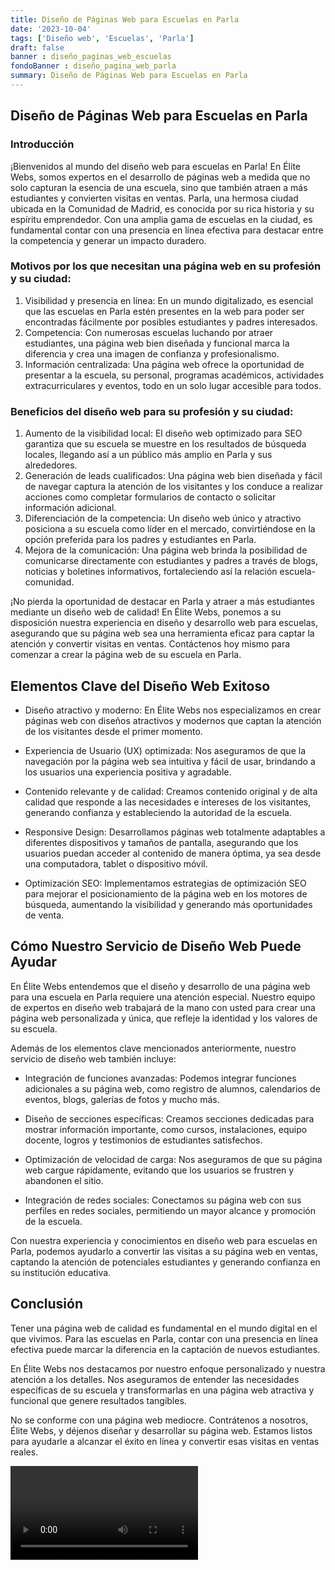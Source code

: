 ```yaml
---
title: Diseño de Páginas Web para Escuelas en Parla
date: '2023-10-04'
tags: ['Diseño web', 'Escuelas', 'Parla']
draft: false
banner : diseño_paginas_web_escuelas
fondoBanner : diseño_pagina_web_parla
summary: Diseño de Páginas Web para Escuelas en Parla
---
```


## Diseño de Páginas Web para Escuelas en Parla

### Introducción
¡Bienvenidos al mundo del diseño web para escuelas en Parla! En Élite Webs, somos expertos en el desarrollo de páginas web a medida que no solo capturan la esencia de una escuela, sino que también atraen a más estudiantes y convierten visitas en ventas. Parla, una hermosa ciudad ubicada en la Comunidad de Madrid, es conocida por su rica historia y su espíritu emprendedor. Con una amplia gama de escuelas en la ciudad, es fundamental contar con una presencia en línea efectiva para destacar entre la competencia y generar un impacto duradero.

### Motivos por los que necesitan una página web en su profesión y su ciudad:
1. Visibilidad y presencia en línea: En un mundo digitalizado, es esencial que las escuelas en Parla estén presentes en la web para poder ser encontradas fácilmente por posibles estudiantes y padres interesados.
2. Competencia: Con numerosas escuelas luchando por atraer estudiantes, una página web bien diseñada y funcional marca la diferencia y crea una imagen de confianza y profesionalismo.
3. Información centralizada: Una página web ofrece la oportunidad de presentar a la escuela, su personal, programas académicos, actividades extracurriculares y eventos, todo en un solo lugar accesible para todos.

### Beneficios del diseño web para su profesión y su ciudad:
1. Aumento de la visibilidad local: El diseño web optimizado para SEO garantiza que su escuela se muestre en los resultados de búsqueda locales, llegando así a un público más amplio en Parla y sus alrededores.
2. Generación de leads cualificados: Una página web bien diseñada y fácil de navegar captura la atención de los visitantes y los conduce a realizar acciones como completar formularios de contacto o solicitar información adicional.
3. Diferenciación de la competencia: Un diseño web único y atractivo posiciona a su escuela como líder en el mercado, convirtiéndose en la opción preferida para los padres y estudiantes en Parla.
4. Mejora de la comunicación: Una página web brinda la posibilidad de comunicarse directamente con estudiantes y padres a través de blogs, noticias y boletines informativos, fortaleciendo así la relación escuela-comunidad.

¡No pierda la oportunidad de destacar en Parla y atraer a más estudiantes mediante un diseño web de calidad! En Élite Webs, ponemos a su disposición nuestra experiencia en diseño y desarrollo web para escuelas, asegurando que su página web sea una herramienta eficaz para captar la atención y convertir visitas en ventas. Contáctenos hoy mismo para comenzar a crear la página web de su escuela en Parla.

<GifSeo />

<Cta />

## Elementos Clave del Diseño Web Exitoso

- Diseño atractivo y moderno: En Élite Webs nos especializamos en crear páginas web con diseños atractivos y modernos que captan la atención de los visitantes desde el primer momento.

- Experiencia de Usuario (UX) optimizada: Nos aseguramos de que la navegación por la página web sea intuitiva y fácil de usar, brindando a los usuarios una experiencia positiva y agradable.

- Contenido relevante y de calidad: Creamos contenido original y de alta calidad que responde a las necesidades e intereses de los visitantes, generando confianza y estableciendo la autoridad de la escuela.

- Responsive Design: Desarrollamos páginas web totalmente adaptables a diferentes dispositivos y tamaños de pantalla, asegurando que los usuarios puedan acceder al contenido de manera óptima, ya sea desde una computadora, tablet o dispositivo móvil.

- Optimización SEO: Implementamos estrategias de optimización SEO para mejorar el posicionamiento de la página web en los motores de búsqueda, aumentando la visibilidad y generando más oportunidades de venta.

## Cómo Nuestro Servicio de Diseño Web Puede Ayudar

En Élite Webs entendemos que el diseño y desarrollo de una página web para una escuela en Parla requiere una atención especial. Nuestro equipo de expertos en diseño web trabajará de la mano con usted para crear una página web personalizada y única, que refleje la identidad y los valores de su escuela.

Además de los elementos clave mencionados anteriormente, nuestro servicio de diseño web también incluye:

- Integración de funciones avanzadas: Podemos integrar funciones adicionales a su página web, como registro de alumnos, calendarios de eventos, blogs, galerías de fotos y mucho más.

- Diseño de secciones específicas: Creamos secciones dedicadas para mostrar información importante, como cursos, instalaciones, equipo docente, logros y testimonios de estudiantes satisfechos.

- Optimización de velocidad de carga: Nos aseguramos de que su página web cargue rápidamente, evitando que los usuarios se frustren y abandonen el sitio.

- Integración de redes sociales: Conectamos su página web con sus perfiles en redes sociales, permitiendo un mayor alcance y promoción de la escuela.

Con nuestra experiencia y conocimientos en diseño web para escuelas en Parla, podemos ayudarlo a convertir las visitas a su página web en ventas, captando la atención de potenciales estudiantes y generando confianza en su institución educativa.

## Conclusión

Tener una página web de calidad es fundamental en el mundo digital en el que vivimos. Para las escuelas en Parla, contar con una presencia en línea efectiva puede marcar la diferencia en la captación de nuevos estudiantes.

En Élite Webs nos destacamos por nuestro enfoque personalizado y nuestra atención a los detalles. Nos aseguramos de entender las necesidades específicas de su escuela y transformarlas en una página web atractiva y funcional que genere resultados tangibles.

No se conforme con una página web mediocre. Contrátenos a nosotros, Élite Webs, y déjenos diseñar y desarrollar su página web. Estamos listos para ayudarle a alcanzar el éxito en línea y convertir esas visitas en ventas reales.

<Video />

<CtaBot job='Escuelas' city='Parla'/>

<Gmaps query='Parla+españa+maps' />